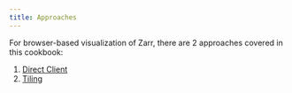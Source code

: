 ```yaml
---
title: Approaches
---
```


For browser-based visualization of Zarr, there are 2 approaches covered in this cookbook:

1. [Direct Client](./direct-client.qmd)
2. [Tiling](./tiling.md)
